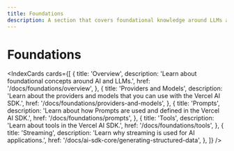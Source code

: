 ```yaml
---
title: Foundations
description: A section that covers foundational knowledge around LLMs and concepts crucial to the Vercel AI SDK
---
```


# Foundations

<IndexCards
  cards={[
    {
      title: 'Overview',
      description:
        'Learn about foundational concepts around AI and LLMs.',
      href: '/docs/foundations/overview',
    },
    {
      title: 'Providers and Models',
      description:
        'Learn about the providers and models that you can use with the Vercel AI SDK.',
      href: '/docs/foundations/providers-and-models',
    },
    {
      title: 'Prompts',
      description:
        'Learn about how Prompts are used and defined in the Vercel AI SDK.',
      href: '/docs/foundations/prompts',
    },
    {
      title: 'Tools',
      description: 'Learn about tools in the Vercel AI SDK.',
      href: '/docs/foundations/tools',
    },
    {
      title: 'Streaming',
      description: 'Learn why streaming is used for AI applications.',
      href: '/docs/ai-sdk-core/generating-structured-data',
    },
  ]}
/>
